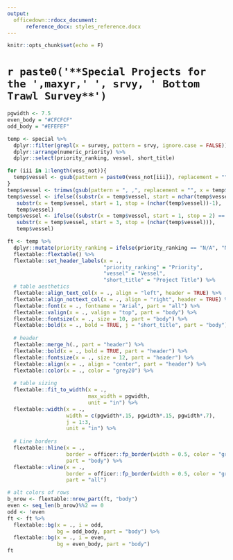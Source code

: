 ```yaml
---
output: 
  officedown::rdocx_document: 
      reference_docx: styles_reference.docx
---
```


```r
knitr::opts_chunk$set(echo = F)
```

# `r paste0('**Special Projects for the ',maxyr,' ', srvy, ' Bottom Trawl Survey**') `

```r

pgwidth <- 7.5
even_body = "#CFCFCF"
odd_body = "#EFEFEF"

temp <- special %>% 
  dplyr::filter(grepl(x = survey, pattern = srvy, ignore.case = FALSE)) %>% 
  dplyr::arrange(numeric_priority) %>% 
  dplyr::select(priority_ranking, vessel, short_title)

for (iii in 1:length(vess_not)){
  temp$vessel <- gsub(pattern = paste0(vess_not[iii]), replacement = "", x = temp$vessel)
}
temp$vessel <- trimws(gsub(pattern = ", ,", replacement = "", x = temp$vessel))
temp$vessel <- ifelse((substr(x = temp$vessel, start = nchar(temp$vessel), stop = nchar(temp$vessel)) == ","), 
   substr(x = temp$vessel, start = 1, stop = (nchar(temp$vessel))-1), 
   temp$vessel)
temp$vessel <- ifelse((substr(x = temp$vessel, start = 1, stop = 2) == ", "), 
   substr(x = temp$vessel, start = 3, stop = (nchar(temp$vessel))), 
   temp$vessel)

ft <- temp %>% 
  dplyr::mutate(priority_ranking = ifelse(priority_ranking == "N/A", "None", priority_ranking)) %>%
  flextable::flextable() %>% 
  flextable::set_header_labels(x = .,
                               "priority_ranking" = "Priority", 
                               "vessel" = "Vessel", 
                               "short_title" = "Project Title") %>%
  # table aesthetics
  flextable::align_text_col(x = ., align = "left", header = TRUE) %>% 
  flextable::align_nottext_col(x = ., align = "right", header = TRUE) %>% 
  flextable::font(x = ., fontname = "Arial", part = "all") %>%
  flextable::valign(x = ., valign = "top", part = "body") %>%
  flextable::fontsize(x = ., size = 10, part = "body") %>%
  flextable::bold(x = ., bold = TRUE, j = "short_title", part = "body") %>% 
  
  # header
  flextable::merge_h(., part = "header") %>%
  flextable::bold(x = ., bold = TRUE, part = "header") %>% 
  flextable::fontsize(x = ., size = 12, part = "header") %>%
  flextable::align(x = ., align = "center", part = "header") %>% 
  flextable::color(x = ., color = "grey20") %>%
  
  # table sizing 
  flextable::fit_to_width(x = .,
                          max_width = pgwidth,
                          unit = "in") %>%
  flextable::width(x = .,
                   width = c(pgwidth*.15, pgwidth*.15, pgwidth*.7),
                   j = 1:3,
                   unit = "in") %>%
  
  # Line borders
  flextable::hline(x = ., 
                   border = officer::fp_border(width = 0.5, color = "grey70"), 
                   part = "body") %>% 
  flextable::vline(x = ., 
                   border = officer::fp_border(width = 0.5, color = "grey70"), 
                   part = "all") 

# alt colors of rows
b_nrow <- flextable::nrow_part(ft, "body")
even <- seq_len(b_nrow)%%2 == 0
odd <- !even
ft <- ft %>% 
  flextable::bg(x = ., i = odd, 
                bg = odd_body, part = "body") %>%
  flextable::bg(x = ., i = even, 
                bg = even_body, part = "body") 
ft
```


